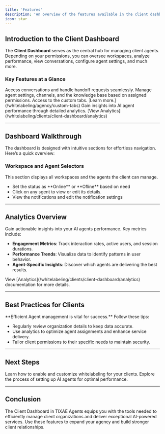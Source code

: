 ```yaml
---
title: 'Features'
description: 'An overview of the features available in the client dashboard.'
icon: star
---
```


## Introduction to the Client Dashboard

The **Client Dashboard** serves as the central hub for managing client agents. Depending on your permissions, you can oversee workspaces, analyze performance, view conversations, configure agent settings, and much more.

### Key Features at a Glance

<CardGroup cols={2}>  
  <Card title="Manage Organizations" icon="building">  
    Access conversations and handle handoff requests seamlessly.  
  </Card>  
  <Card title="Custom User Permissions" icon="key">  
    Manage agent settings, channels, and the knowledge base based on assigned permissions.  
  </Card>  
  <Card title="Custom Tabs" icon="folder">  
    Access to the custom tabs. [Learn more.](/whitelabeling/agency/custom-tabs)  
  </Card>  
  <Card title="Analytics Overview" icon="chart-bar">  
    Gain insights into AI agent performance through detailed analytics. [View Analytics](/whitelabeling/clients/client-dashboard/analytics)  
  </Card>  
</CardGroup>

---

## Dashboard Walkthrough

The dashboard is designed with intuitive sections for effortless navigation. Here’s a quick overview:

### Workspace and Agent Selectors

This section displays all workspaces and the agents the client can manage.

<Card title="Features" icon="list-ul">  
  <ul>  
    <li>Set the status as **Online** or **Ofline** based on need</li>  
    <li>Click on any sgent to view or edit its details.</li>  
    <li>View the notifications and edit the notification settings</li>  
  </ul>  
</Card>  

---

## Analytics Overview  

Gain actionable insights into your AI agents performance. Key metrics include:

- **Engagement Metrics**: Track interaction rates, active users, and session durations.  
- **Performance Trends**: Visualize data to identify patterns in user behavior.  
- **Agent-Specific Insights**: Discover which agents are delivering the best results.  

<Tip>  
View [Analytics](/whitelabeling/clients/client-dashboard/analytics) documentation for more details. 
</Tip>

---

## Best Practices for Clients  

<Check>  
**Efficient Agent management is vital for success.** Follow these tips:  

- Regularly review organization details to keep data accurate.  
- Use analytics to optimize agent assignments and enhance service delivery.  
- Tailor client permissions to their specific needs to maintain security.  
</Check>  

---

## Next Steps  

<CardGroup cols={2}>  
  <Card title="Whitelabel Setup" icon="sliders" href="/whitelabeling/getting-started">  
    Learn how to enable and customize whitelabeling for your clients.  
  </Card>  
  <Card title="Agent Configuration" icon="robot" href="/agent-creation/design-and-setup">  
    Explore the process of setting up AI agents for optimal performance.  
  </Card>  
</CardGroup>

---

## Conclusion  

The Client Dashboard in TIXAE Agents equips you with the tools needed to efficiently manage client organizations and deliver exceptional AI-powered services. Use these features to expand your agency and build stronger client relationships.
